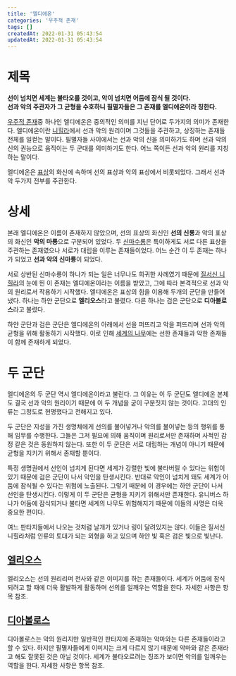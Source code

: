 ```yaml
---
title: '엘디에온'
categories: '우주적 존재'
tags: []
createdAt: 2022-01-31 05:43:54
updatedAt: 2022-01-31 05:43:54
---
```


# 제목
<QBlock who='이름 모를 현자'>
  <P><Strong>
    선이 넘치면 세계는 불타오를 것이고, 악이 넘치면 어둠에 잠식 될 것이다. <br />
    선과 악의 주관자가 그 균형을 수호하니 필멸자들은 그 존재를 엘디에온이라 칭한다.
  </Strong></P>
</QBlock>

[우주적 존재](우주적_존재)중 하나인 엘디에온은 중의적인 의미를 지닌 단어로 두가지의 의미가 존재한다. 엘디에온이란 [니힐라](니힐라_위키)에서 선과 악의 원리이며 그것들을 주관하고, 상징하는 존재들 전체를 일컫는 말이다. 필멸자들 사이에서는 선과 악의 신을 의미하기도 하며 선과 악의 신의 권능으로 움직이는 두 군대를 의미하기도 한다. 어느 쪽이든 선과 악의 원리를 지칭하는 말이다.

엘디에온은 [표상](표상)의 화신에 속하며 선의 표상과 악의 표상에서 비롯되었다. 그래서 선과 악 두가지 전부를 주관한다.

# 상세
본래 엘디에온은 이름이 존재하지 않았으며, 선의 표상의 화신인 **선의 신룡**과 악의 표상의 화신인 **악의 마룡**으로 구분되어 있었다. 두 [신마수룡](신마수룡)은 특이하게도 서로 다른 표상을 주관하는 존재였으나 서로가 대립을 이루는 존재들이었다. 어느 순간 이 두 존재는 하나가 되었고 **선과 악의 신마룡**이 되었다.

서로 상반된 신마수룡이 하나가 되는 일은 너무나도 희귀한 사례였기 때문에 [질서신 니힐라](질서신_니힐라)의 눈에 띈 이 존재는 엘디에온이라는 이름을 받았고, 그에 따라 본격적으로 선과 악의 원리로서 작용하기 시작했다. 엘디에온은 표상의 힘을 이용해 두개의 군단을 만들어냈다. 하나는 하얀 군단으로 **엘리오스**라고 불렸다. 다른 하나는 검은 군단으로 **디아볼로스**라고 불렸다.

하얀 군단과 검은 군단은 엘디에온의 아래에서 선을 퍼뜨리고 악을 퍼뜨리며 선과 악의 균형을 위해 활동하기 시작했다. 이로 인해 [세계의 나무](세계의_나무)에는 선한 존재들과 악한 존재들이 함께 존재하게 되었다.

# 두 군단
엘디에온의 두 군단 역시 엘디에온이라고 불린다. 그 이유는 이 두 군단도 엘디에온 본체도 결국 선과 악의 원리이기 때문에 이 두 개념을 굳이 구분짓지 않는 것이다. 고대의 인류는 그정도로 현명했다고 전해지고 있다.

두 군단은 지성을 가진 생명체에게 선의를 불어넣거나 악의를 불어넣는 등의 행위를 통해 임무를 수행한다. 그들은 그저 필요에 의해 움직이며 원리로서만 존재하며 사적인 감정 같은 것은 동원하지 않는다. 또한 이 두 군단은 서로 대립하는 개념이 아니기 때문에 균형을 지키기 위해서 존재할 뿐이다.

특정 생명권에서 선인이 넘치게 된다면 세계가 강렬한 빛에 불타버릴 수 있다는 위험이 있기 때문에 검은 군단이 나서 악인을 탄생시킨다. 반대로 악인이 넘치게 돼도 세계가 어둠에 잠식될 수 있다는 위험에 노출된다. 그렇기 때문에 이 경우에는 하얀 군단이 나서 선인을 탄생시킨다. 이렇게 이 두 군단은 균형을 지키기 위해서만 존재한다. 유니버스 하나가 어둠에 잠식되거나 불타면 세계의 나무도 위험해지기 때문에 이들의 사명은 더욱 중요한 편이다.

여느 판타지들에서 나오는 것처럼 날개가 있거나 링이 달려있지는 않다. 이들은 질서신 니힐라처럼 인류의 토대가 되는 외형을 하고 있으며 하얀 빛 혹은 검은 빛으로 빛난다.

## [엘리오스](엘리오스)
엘리오스는 선의 원리리며 천사와 같은 이미지를 하는 존재들이다. 세계가 어둠에 잠식되려고 할 때에 더욱 활발하게 활동하며 선의를 일깨우는 역할을 한다. 자세한 사항은 항목 참조.

## [디아볼로스](디아볼로스)
디아볼로스는 악의 원리지만 일반적인 판타지에 존재하는 악마와는 다른 존재들이라고 할 수 있다. 하지만 필멸자들에게 이미지는 크게 다르지 않기 때문에 악마와 같은 존재라고 해도 잘못된 것은 아닐 것이다. 세계가 불타오르려는 징조가 보이면 악의를 일깨우는 역할을 한다. 자세한 사항은 항목 참조.
